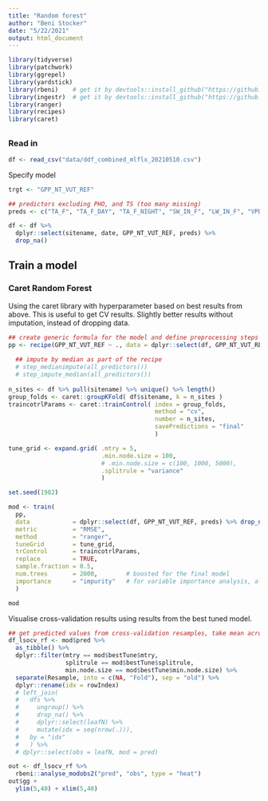 ```yaml
---
title: "Random forest"
author: "Beni Stocker"
date: "5/22/2021"
output: html_document
---
```


```r
library(tidyverse)
library(patchwork)
library(ggrepel)
library(yardstick)
library(rbeni)    # get it by devtools::install_github("https://github.com/stineb/rbeni.git")
library(ingestr)  # get it by devtools::install_github("https://github.com/computationales/ingestr.git")
library(ranger)
library(recipes)
library(caret)
```

## 

### Read in

```r
df <- read_csv("data/ddf_combined_mlflx_20210510.csv")
```
Specify model
```r
trgt <- "GPP_NT_VUT_REF"

## predictors excluding PHO, and TS (too many missing)
preds <- c("TA_F", "TA_F_DAY", "TA_F_NIGHT", "SW_IN_F", "LW_IN_F", "VPD_F", "PA_F", "P_F", "WS_F", "wscal", "fpar", "elv", "classid", "c4", "whc", "igbp_land_use")

df <- df %>% 
  dplyr::select(sitename, date, GPP_NT_VUT_REF, preds) %>% 
  drop_na()
```

## Train a model

### Caret Random Forest

Using the caret library with hyperparameter based on best results from above. This is useful to get CV results.
Slightly better results without imputation, instead of dropping data.
```r
## create generic formula for the model and define preprocessing steps
pp <- recipe(GPP_NT_VUT_REF ~ ., data = dplyr::select(df, GPP_NT_VUT_REF, preds))
  
  ## impute by median as part of the recipe
  # step_medianimpute(all_predictors())
  # step_impute_median(all_predictors())
  
n_sites <- df %>% pull(sitename) %>% unique() %>% length()
group_folds <- caret::groupKFold( df$sitename, k = n_sites )
traincotrlParams <- caret::trainControl( index = group_folds, 
                                         method = "cv",
                                         number = n_sites,
                                         savePredictions = "final"
                                         )

tune_grid <- expand.grid( .mtry = 5, 
                          .min.node.size = 100,
                          # .min.node.size = c(100, 1000, 5000),
                          .splitrule = "variance"
                          )

set.seed(1982)

mod <- train(
  pp,
  data            = dplyr::select(df, GPP_NT_VUT_REF, preds) %>% drop_na(),
  metric          = "RMSE",
  method          = "ranger",
  tuneGrid        = tune_grid,
  trControl       = traincotrlParams,
  replace         = TRUE,
  sample.fraction = 0.5,
  num.trees       = 2000,        # boosted for the final model
  importance      = "impurity"   # for variable importance analysis, alternative: "permutation"
  )

mod
```

Visualise cross-validation results using results from the best tuned model.
```r
## get predicted values from cross-validation resamples, take mean across repetitions
df_lsocv_rf <- mod$pred %>% 
  as_tibble() %>% 
  dplyr::filter(mtry == mod$bestTune$mtry, 
                splitrule == mod$bestTune$splitrule, 
                min.node.size == mod$bestTune$min.node.size) %>%
  separate(Resample, into = c(NA, "Fold"), sep = "old") %>% 
  dplyr::rename(idx = rowIndex)
  # left_join(
  #   dfs %>%
  #     ungroup() %>%
  #     drop_na() %>%
  #     dplyr::select(leafN) %>%
  #     mutate(idx = seq(nrow(.))),
  #   by = "idx"
  #   ) %>%
  # dplyr::select(obs = leafN, mod = pred)

out <- df_lsocv_rf %>% 
  rbeni::analyse_modobs2("pred", "obs", type = "heat")
out$gg +
  ylim(5,40) + xlim(5,40)
```

